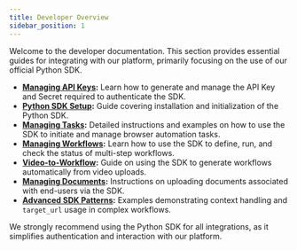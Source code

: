 ```yaml
---
title: Developer Overview
sidebar_position: 1
---
```


Welcome to the developer documentation. This section provides essential guides for integrating with our platform, primarily focusing on the use of our official Python SDK.

*   **[Managing API Keys](./managing-api-keys.md):** Learn how to generate and manage the API Key and Secret required to authenticate the SDK.
*   **[Python SDK Setup](./sdk-setup.md):** Guide covering installation and initialization of the Python SDK.
*   **[Managing Tasks](./tasks.md):** Detailed instructions and examples on how to use the SDK to initiate and manage browser automation tasks.
*   **[Managing Workflows](./workflows.md):** Learn how to use the SDK to define, run, and check the status of multi-step workflows.
*   **[Video-to-Workflow](./video-to-workflow.md):** Guide on using the SDK to generate workflows automatically from video uploads.
*   **[Managing Documents](./documents.md):** Instructions on uploading documents associated with end-users via the SDK.
*   **[Advanced SDK Patterns](./advanced-sdk-patterns.md):** Examples demonstrating context handling and `target_url` usage in complex workflows.

We strongly recommend using the Python SDK for all integrations, as it simplifies authentication and interaction with our platform.
